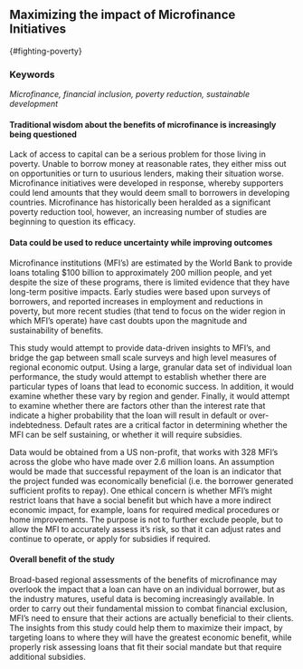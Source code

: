 ## Maximizing the impact of Microfinance Initiatives
{#fighting-poverty}

### Keywords

*Microfinance, financial inclusion, poverty reduction, sustainable development*

#### Traditional wisdom about the benefits of microfinance is increasingly being questioned

Lack of access to capital can be a serious problem for those living in poverty. Unable to borrow money at reasonable rates, they either miss out on opportunities or turn to usurious lenders, making their situation worse. Microfinance initiatives were developed in response, whereby supporters could lend amounts that they would deem small to borrowers in developing countries. Microfinance has historically been heralded as a significant poverty reduction tool, however, an increasing number of studies are beginning to question its efficacy.

#### Data could be used to reduce uncertainty while improving outcomes

Microfinance institutions (MFI's) are estimated by the World Bank to provide loans totaling $100 billion to approximately 200 million people, and yet despite the size of these programs, there is limited evidence that they have long-term positive impacts. Early studies were based upon surveys of borrowers, and reported increases in employment and reductions in poverty, but more recent studies (that tend to focus on the wider region in which MFI's operate) have cast doubts upon the magnitude and sustainability of benefits.

This study would attempt to provide data-driven insights to MFI's, and bridge the gap between small scale surveys and high level measures of regional economic output. Using a large, granular data set of individual loan performance, the study would attempt to establish whether there are particular types of loans that lead to economic success. In addition, it would examine whether these vary by region and gender. Finally, it would attempt to examine whether there are factors other than the interest rate that indicate a higher probability that the loan will result in default or over-indebtedness. Default rates are a critical factor in determining whether the MFI can be self sustaining, or whether it will require subsidies.

Data would be obtained from a US non-profit, that works with 328 MFI's across the globe who have made over 2.6 million loans. An assumption would be made that successful repayment of the loan is an indicator that the project funded was economically beneficial (i.e. the borrower generated sufficient profits to repay). One ethical concern is whether MFI's might restrict loans that have a social benefit but which have a more indirect economic impact, for example, loans for required medical procedures or home improvements. The purpose is not to further exclude people, but to allow the MFI to accurately assess it's risk, so that it can adjust rates and continue to operate, or apply for subsidies if required.


#### Overall benefit of the study

Broad-based regional assessments of the benefits of microfinance may overlook the impact that a loan can have on an individual borrower, but as the industry matures, useful data is becoming increasingly available. In order to carry out their fundamental mission to combat financial exclusion, MFI's need to ensure that their actions are actually beneficial to their clients. The insights from this study could help them to maximize their impact, by targeting loans to where they will have the greatest economic benefit, while properly risk assessing loans that fit their social mandate but that require additional subsidies.
